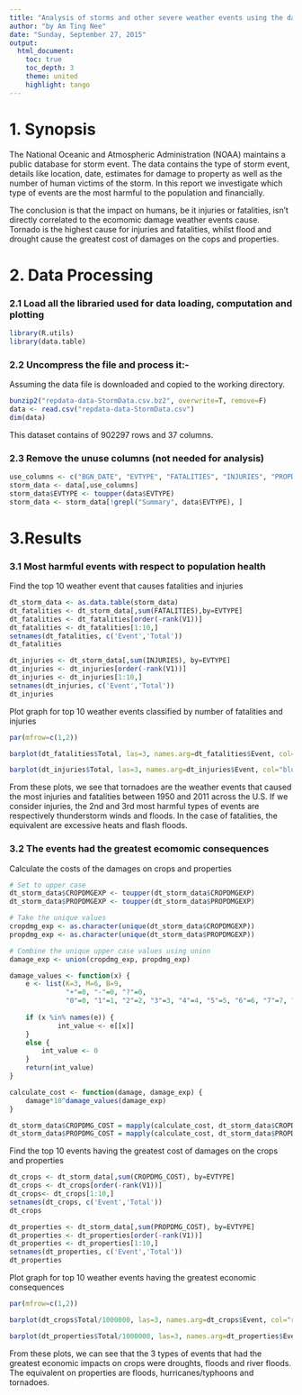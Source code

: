 ```yaml
---
title: "Analysis of storms and other severe weather events using the data from US National Oceanic and Atmosphere Administration (NOAA)"
author: "by Am Ting Nee"
date: "Sunday, September 27, 2015"
output: 
  html_document:
    toc: true
    toc_depth: 3
    theme: united
    highlight: tango
---
```


# 1. Synopsis
The National Oceanic and Atmospheric Administration (NOAA) maintains a public database for storm event. The data contains the type of storm event, details like location, date, estimates for damage to property as well as the number of human victims of the storm. In this report we investigate which type of events are the most harmful to the population and financially.

The conclusion is that the impact on humans, be it injuries or fatalities, isn't directly correlated to the ecomomic damage weather events cause. Tornado is the highest cause for injuries and fatalities, whilst flood and drought cause the greatest cost of damages on the cops and properties. 

# 2. Data Processing
### 2.1 Load all the libraried used for data loading, computation and plotting

```r
library(R.utils)
library(data.table)
```


### 2.2 Uncompress the file and process it:-
Assuming the data file is downloaded and copied to the working directory. 
```r
bunzip2("repdata-data-StormData.csv.bz2", overwrite=T, remove=F)
data <- read.csv("repdata-data-StormData.csv")
dim(data)
```
This dataset contains of 902297 rows and 37 columns.


### 2.3 Remove the unuse columns (not needed for analysis)
```r
use_columns <- c("BGN_DATE", "EVTYPE", "FATALITIES", "INJURIES", "PROPDMG", "PROPDMGEXP", "CROPDMG", "CROPDMGEXP")
storm_data <- data[,use_columns]
storm_data$EVTYPE <- toupper(data$EVTYPE)
storm_data <- storm_data[!grepl("Summary", data$EVTYPE), ]

```

# 3.Results
### 3.1 Most harmful events with respect to population health
Find the top 10 weather event that causes fatalities and injuries
```r
dt_storm_data <- as.data.table(storm_data)
dt_fatalities <- dt_storm_data[,sum(FATALITIES),by=EVTYPE]
dt_fatalities <- dt_fatalities[order(-rank(V1))]
dt_fatalities <- dt_fatalities[1:10,]
setnames(dt_fatalities, c('Event','Total'))
dt_fatalities

```

```r
dt_injuries <- dt_storm_data[,sum(INJURIES), by=EVTYPE]
dt_injuries <- dt_injuries[order(-rank(V1))]
dt_injuries <- dt_injuries[1:10,]
setnames(dt_injuries, c('Event','Total'))
dt_injuries
```


Plot graph for top 10 weather events classified by number of fatalities and injuries

```r
par(mfrow=c(1,2))

barplot(dt_fatalities$Total, las=3, names.arg=dt_fatalities$Event, col="red", main='Top 10 Event Causes Highest Fatalities',ylab='Number of Cases',cex.lab=0.7,cex.main=0.7,cex.axis=0.5,cex.name=0.5)

barplot(dt_injuries$Total, las=3, names.arg=dt_injuries$Event, col="blue", main='Top 10 Event Causes Highest Injuries',ylab='Number of Cases',cex.lab=0.7,cex.main=0.7,cex.axis=0.5,cex.name=0.5)

```

From these plots, we see that tornadoes are the weather events that caused the most injuries and fatalities between 1950 and 2011 across the U.S. If we consider injuries, the 2nd and 3rd most harmful types of events are respectively thunderstorm winds and floods. In the case of fatalities, the equivalent are excessive heats and flash floods.

### 3.2 The events had the greatest ecomomic consequences
Calculate the costs of the damages on crops and properties
```r
# Set to upper case
dt_storm_data$CROPDMGEXP <- toupper(dt_storm_data$CROPDMGEXP)
dt_storm_data$PROPDMGEXP <- toupper(dt_storm_data$PROPDMGEXP)

# Take the unique values
cropdmg_exp <- as.character(unique(dt_storm_data$CROPDMGEXP))
propdmg_exp <- as.character(unique(dt_storm_data$PROPDMGEXP))

# Combine the unique upper case values using union 
damage_exp <- union(cropdmg_exp, propdmg_exp)

damage_values <- function(x) {
    e <- list(K=3, M=6, B=9, 
              "+"=0, "-"=0, "?"=0, 
              "0"=0, "1"=1, "2"=2, "3"=3, "4"=4, "5"=5, "6"=6, "7"=7, "8"=8, "9"=9)
        
    if (x %in% names(e)) {
            int_value <- e[[x]]
    }
    else {
        int_value <- 0
    }
    return(int_value)
}

calculate_cost <- function(damage, damage_exp) {
    damage*10^damage_values(damage_exp)
}

dt_storm_data$CROPDMG_COST = mapply(calculate_cost, dt_storm_data$CROPDMG, dt_storm_data$CROPDMGEXP)
dt_storm_data$PROPDMG_COST = mapply(calculate_cost, dt_storm_data$PROPDMG, dt_storm_data$PROPDMGEXP)

```
Find the top 10 events having the greatest cost of damages on the crops and properties
```r

dt_crops <- dt_storm_data[,sum(CROPDMG_COST), by=EVTYPE]
dt_crops <- dt_crops[order(-rank(V1))]
dt_crops<- dt_crops[1:10,]
setnames(dt_crops, c('Event','Total'))
dt_crops

```
```r

dt_properties <- dt_storm_data[,sum(PROPDMG_COST), by=EVTYPE]
dt_properties <- dt_properties[order(-rank(V1))]
dt_properties <- dt_properties[1:10,]
setnames(dt_properties, c('Event','Total'))
dt_properties

```
Plot graph for top 10 weather events having the greatest economic consequences

```r
par(mfrow=c(1,2))

barplot(dt_crops$Total/1000000, las=3, names.arg=dt_crops$Event, col="red", main='Top 10 Event Cause Greatest Cost of the Damages on Crops',ylab='Total Cost in Millions',cex.lab=0.7,cex.main=0.7,cex.axis=0.5,cex.name=0.5)

barplot(dt_properties$Total/1000000, las=3, names.arg=dt_properties$Event, col="blue", main='Top 10 Event Causes Greatest Cost of the Damages on Properties',ylab='Total Cost in Millions',cex.lab=0.7,cex.main=0.7,cex.axis=0.5,cex.name=0.5)

```

From these plots, we can see that the 3 types of events that had the greatest economic impacts on crops were droughts, floods and river floods. The equivalent on properties are floods, hurricanes/typhoons and tornadoes.



